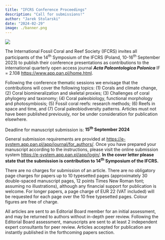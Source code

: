 ```yaml
---
title: "IFCRS Conference Proceedings"
description: "Call for submissions!"
author: "Jarek Stolarski"
date: "2024-02-29"
image: ./banner.png
---
```


![](./banner.png)

The International Fossil Coral and Reef Society (IFCRS) invites all participants of the 14^th^ Symposium of the IFCRS (Poland, 10-16^th^ September 2023) to publish their conference presentations as contributions to the international quarterly open access journal ***Acta Paleontologica Polonica*** IF = 2.108 [https://www.app.pan.pl/home.html](https://www.app.pan.pl/home.html).   

Following the conference thematic sessions we envisage that the contributions will cover the following topics: (1) Corals and climate change, (2) Coral biomineralization and skeletal proxies; (3) Challenges of coral phylogeny and taxonomy; (4) Coral paleobiology, functional morphology and photosymbiosis; (5) Fossil coral reefs: research methods; (6) Reefs in space and time, and (7) Coral paleobiodiversity patterns. Articles must not have been published previously, nor be under consideration for publication elsewhere. 

Deadline for manuscript submission is: **15^th^ September 2024**

General submission requirements are provided at [https://e-system.app.pan.pl/app/journal/for_authors/](https://e-system.app.pan.pl/app/journal/for_authors/). Once you have prepared your manuscript according to the instructions, please visit the online submission system [ https://e-system.app.pan.pl/app/login/]( https://e-system.app.pan.pl/app/login/). **In the cover letter please state that the submission is contribution to 14^th^ Symposium of the IFCRS.**

There are no charges for submission of an article. There are no obligatory page charges for papers up to 10 typesetted pages (approximately 30 double-spaced manuscript pages, 12 points Times New Roman font; assuming no illustrations), although any financial support for publication is welcome. For longer papers, a page charge of EUR 22 (VAT included) will be requested for each page over the 10 free typesetted pages. Colour figures are free of charge.

All articles are sent to an Editorial Board member for an initial assessment, and may be returned to authors without in-depth peer review. Following the Editorial Board assessment, manuscripts are sent to at least 2 independent expert consultants for peer review. Articles accepted for publication are instantly published in the forthcoming papers section.
